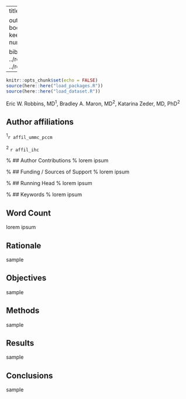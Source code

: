 
---
title: "lorem ipsum"

output:
  bookdown::html_document2:
    keep_tex: true
    toc: no
    number_sections: no
    
bibliography: ../references/bib.bib 
csl: ../references/ajrccm.csl
---
```r
knitr::opts_chunk$set(echo = FALSE)
source(here::here("load_packages.R"))
source(here::here("load_dataset.R"))
```

Eric W. Robbins, MD^1^,
Bradley A. Maron, MD^2^,
Katarina Zeder, MD, PhD^2^

## Author affiliations
^1^`r affil_ummc_pccm`

^2^ `r affil_ihc`


% ## Author Contributions
% lorem ipsum

% ## Funding / Sources of Support
% lorem ipsum

% ## Running Head
% lorem ipsum

% ## Keywords
% lorem ipsum

## Word Count
lorem ipsum
\newpage

## Rationale
sample

## Objectives
sample

## Methods
sample

## Results 
sample

## Conclusions
sample

